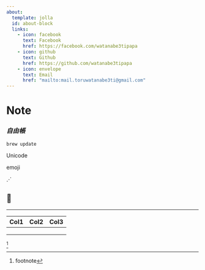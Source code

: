 ```yaml
---
about:
  template: jolla
  id: about-block
  links:
    - icon: facebook
      text: Facebook
      href: https://facebook.com/watanabe3tipapa 
    - icon: github
      text: Github
      href: https://github.com/watanabe3tipapa
    - icon: envelope
      text: Email
      href: "mailto:mail.toruwatanabe3ti@gmail.com"  
---
```


# Note

### *自由帳*

`brew update`

Unicode

emoji

⋰

## 🤠

---

| Col1 | Col2 | Col3 |
|------|------|------|
|      |      |      |
|      |      |      |
|      |      |      |

[^1]

[^1]: footnote